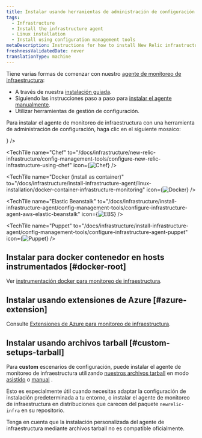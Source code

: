 ```yaml
---
title: Instalar usando herramientas de administración de configuración
tags:
  - Infrastructure
  - Install the infrastructure agent
  - Linux installation
  - Install using configuration management tools
metaDescription: Instructions for how to install New Relic infrastructure monitoring for Linux systems using configuration management tools.
freshnessValidatedDate: never
translationType: machine
---
```


Tiene varias formas de comenzar con nuestro [agente de monitoreo de infraestructura](/docs/infrastructure/infrastructure-monitoring/get-started/get-started-infrastructure-monitoring/):

* A través de nuestra [instalación guiada](/docs/new-relic-one/use-new-relic-one/cross-product-functions/install-configure/new-relic-guided-install-overview/).
* Siguiendo las instrucciones paso a paso para [instalar el agente manualmente](/docs/infrastructure/install-infrastructure-agent/linux-installation/install-infrastructure-monitoring-agent-linux#manual-install).
* Utilizar herramientas de gestión de configuración.

Para instalar el agente de monitoreo de infraestructura con una herramienta de administración de configuración, haga clic en el siguiente mosaico:

<TechTileGrid>
  <TechTile
    name="Ansible"
    to="/docs/infrastructure/new-relic-infrastructure/config-management-tools/configure-new-relic-infrastructure-using-ansible"
    icon={<img src="/images/os_icon_ansible-red.webp" alt="Ansible" variant="TechTile"/>}
  />

  <TechTile
    name="Chef"
    to="/docs/infrastructure/new-relic-infrastructure/config-management-tools/configure-new-relic-infrastructure-using-chef"
    icon={<img src="/images/os_icon_chef.webp" alt="Chef" variant="TechTile"/>}
  />

  <TechTile
    name="Docker (install as container)"
    to="/docs/infrastructure/install-infrastructure-agent/linux-installation/docker-container-infrastructure-monitoring"
    icon={<img src="/images/os_icon_docker.webp" alt="Docker" variant="TechTile"/>}
  />

  <TechTile
    name="Elastic Beanstalk"
    to="/docs/infrastructure/install-infrastructure-agent/config-management-tools/configure-infrastructure-agent-aws-elastic-beanstalk"
    icon={<img src="/images/os_icon_ebs.webp" alt="EBS" variant="TechTile"/>}
  />

  <TechTile
    name="Puppet"
    to="/docs/infrastructure/install-infrastructure-agent/config-management-tools/configure-infrastructure-agent-puppet"
    icon={<img src="/images/os_icon_puppet.webp" alt="Puppet" variant="TechTile"/>}
  />
</TechTileGrid>

## Instalar para docker contenedor en hosts instrumentados [#docker-root]

Ver [instrumentación docker para monitoreo de infraestructura](/docs/infrastructure/new-relic-infrastructure/data-instrumentation/docker-instrumentation-infrastructure).

## Instalar usando extensiones de Azure [#azure-extension]

Consulte [Extensiones de Azure para monitoreo de infraestructura](/docs/infrastructure/install-infrastructure-agent/linux-installation/azure-extensions-infrastructure).

## Instalar usando archivos tarball [#custom-setups-tarball]

Para <DNT>**custom**</DNT> escenarios de configuración, puede instalar el agente de monitoreo de infraestructura utilizando [nuestros archivos tarball](https://download.newrelic.com/infrastructure_agent/binaries/linux/) en modo [asistido](/docs/infrastructure/install-configure-manage-infrastructure/linux-installation/tarball-assisted-install-infrastructure-linux) o [manual](/docs/infrastructure/install-configure-manage-infrastructure/linux-installation/tarball-manual-install-infrastructure-linux) .

Esto es especialmente útil cuando necesitas adaptar la configuración de instalación predeterminada a tu entorno, o instalar el agente de monitoreo de infraestructura en distribuciones que carecen del paquete `newrelic-infra` en su repositorio.

<Callout variant="important">
  Tenga en cuenta que la instalación personalizada del agente de infraestructura mediante archivos tarball no es compatible oficialmente.
</Callout>
